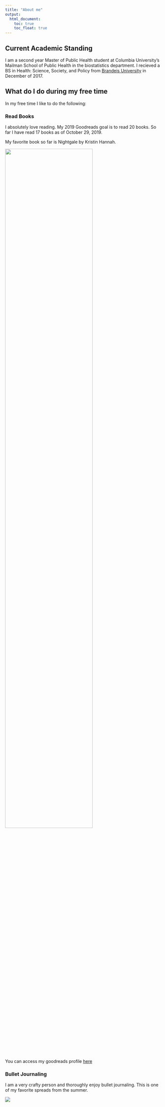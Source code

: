```yaml
---
title: "About me"
output: 
  html_document:
    toc: true
    toc_float: true
---
```

## Current Academic Standing 
I am a second year Master of Public Health student at Columbia University's Mailman School of Public Health in the biostatistics department. I recieved a BS in Health: Science, Society, and Policy from [Brandeis University](http://brandeis.edu) in December of 2017. 

## What do I do during my free time 

In my free time I like to do the following:

### Read Books 

I absolutely love reading. My 2019 Goodreads goal is to read 20 books. So far I have read 17 books as of October 29, 2019. 

My favorite book so far is Nightgale by Kristin Hannah. 

<img src = "https://images-na.ssl-images-amazon.com/images/I/51JKV0OgV3L.jpg" style = "width: 75%"> 

You can access my goodreads profile [here](https://www.goodreads.com/user/show/85707539-kelly)

### Bullet Journaling

I am a very crafty person and thoroughly enjoy bullet journaling. This is one of my favorite spreads from the summer.

![](images/bujo2.JPG)

